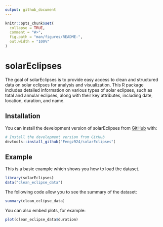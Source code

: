```yaml
---
output: github_document
---
```


<!-- README.md is generated from README.Rmd. Please edit that file -->

```r
knitr::opts_chunk$set(
  collapse = TRUE,
  comment = "#>",
  fig.path = "man/figures/README-",
  out.width = "100%"
)
```

# solarEclipses

<!-- badges: start -->
<!-- badges: end -->

The goal of solarEclipses is to provide easy access to clean and structured data on solar eclipses for analysis and visualization. This R package includes detailed information on various types of solar eclipses, such as total and annular eclipses, along with their key attributes, including date, location, duration, and name. 

## Installation

You can install the development version of solarEclipses from [GitHub](https://github.com/) with:

``` r
# Install the development version from GitHub
devtools::install_github("Fengz924/solarEclipses")
```

## Example

This is a basic example which shows you how to load the dataset.

```r
library(solarEclipses)
data("clean_eclipse_data")
```

The following code allow you to see the summary of the dataset:

```r
summary(clean_eclipse_data)
```


You can also embed plots, for example:

```r
plot(clean_eclipse_data$duration)
```

